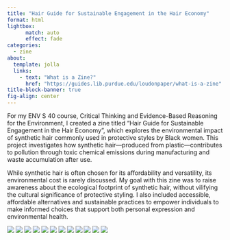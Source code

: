 ```yaml
---
title: "Hair Guide for Sustainable Engagement in the Hair Economy"
format: html
lightbox:
      match: auto
      effect: fade
categories:
  - zine
about:
  template: jolla
  links:
    - text: "What is a Zine?"
      href: "https://guides.lib.purdue.edu/loudonpaper/what-is-a-zine"
title-block-banner: true
fig-align: center 
---
```

For my ENV S 40 course, Critical Thinking and Evidence-Based Reasoning for the Environment, I created a zine titled "Hair Guide for Sustainable Engagement in the Hair Economy ", which explores the environmental impact of synthetic hair commonly used in protective styles by Black women. This project investigates how synthetic hair—produced from plastic—contributes to pollution through toxic chemical emissions during manufacturing and waste accumulation after use.

While synthetic hair is often chosen for its affordability and versatility, its environmental cost is rarely discussed. My goal with this zine was to raise awareness about the ecological footprint of synthetic hair, without vilifying the cultural significance of protective styling. I also included accessible, affordable alternatives and sustainable practices to empower individuals to make informed choices that support both personal expression and environmental health.


::: {layout-ncol=4} 
![](media/HairZine_1.jpg){.lightbox .center group="zine"}
![](media/HairZine_2.jpg){.lightbox .center group="zine"}
![](media/HairZine_3.jpg){.lightbox group="zine"}
![](media/HairZine_4.jpg){.lightbox group="zine"}
![](media/HairZine_5.jpg){.lightbox group="zine"}
![](media/HairZine_6.jpg){.lightbox group="zine"}
![](media/HairZine_7.jpg){.lightbox group="zine"}
![](media/HairZine_8.jpg){.lightbox group="zine"}
![](media/HairZine_9.jpg){.lightbox group="zine"}
![](media/HairZine_10.jpg){.lightbox group="zine"}
![](media/HairZine_11.jpg){.lightbox group="zine"}
![](media/HairZine_12.jpg){.lightbox group="zine"}
:::


